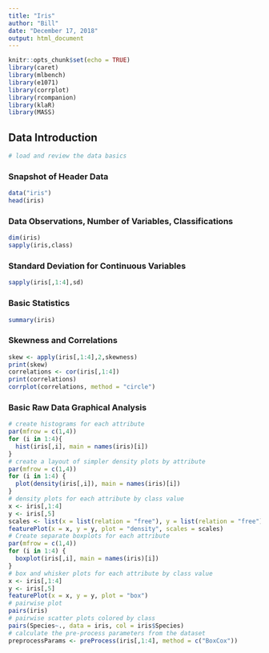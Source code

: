 ```yaml
---
title: "Iris"
author: "Bill"
date: "December 17, 2018"
output: html_document
---
```


```r
knitr::opts_chunk$set(echo = TRUE)
library(caret)
library(mlbench)
library(e1071)
library(corrplot)
library(rcompanion)
library(klaR)
library(MASS)
```

## Data Introduction
```r
# load and review the data basics
```
### Snapshot of Header Data
```r
data("iris")
head(iris)
```
### Data Observations, Number of Variables, Classifications
```r
dim(iris)
sapply(iris,class)
```
### Standard Deviation for Continuous Variables
```r
sapply(iris[,1:4],sd)
```
### Basic Statistics
```r
summary(iris)
```
### Skewness and Correlations
```r
skew <- apply(iris[,1:4],2,skewness)
print(skew)
correlations <- cor(iris[,1:4])
print(correlations)
corrplot(correlations, method = "circle")
```

### Basic Raw Data Graphical Analysis
```r
# create histograms for each attribute
par(mfrow = c(1,4))
for (i in 1:4){
  hist(iris[,i], main = names(iris)[i])
}
# create a layout of simpler density plots by attribute
par(mfrow = c(1,4))
for (i in 1:4) {
  plot(density(iris[,i]), main = names(iris)[i])
}
# density plots for each attribute by class value
x <- iris[,1:4]
y <- iris[,5]
scales <- list(x = list(relation = "free"), y = list(relation = "free"))
featurePlot(x = x, y = y, plot = "density", scales = scales)
# Create separate boxplots for each attribute
par(mfrow = c(1,4))
for (i in 1:4) {
  boxplot(iris[,i], main = names(iris)[i])
}
# box and whisker plots for each attribute by class value
x <- iris[,1:4]
y <- iris[,5]
featurePlot(x = x, y = y, plot = "box")
# pairwise plot
pairs(iris)
# pairwise scatter plots colored by class
pairs(Species~., data = iris, col = iris$Species)
# calculate the pre-process parameters from the dataset
preprocessParams <- preProcess(iris[,1:4], method = c("BoxCox"))
```

